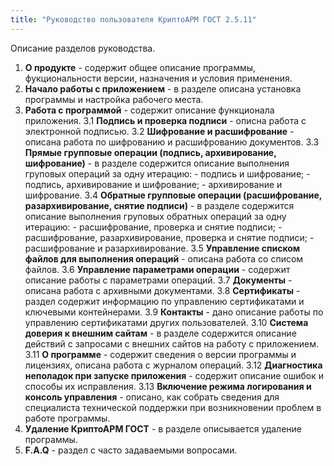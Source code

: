 ```yaml
---
title: "Руководство пользователя КриптоАРМ ГОСТ 2.5.11"
---
```


Описание разделов руководства.

1. **О продукте** - содержит общее описание программы, фукциональности версии, назначения и условия применения.
2. **Начало работы с приложением** - в разделе описана установка программы и настройка рабочего места.
3. **Работа с программой** - содержит описание функционала приложения.
	3.1 **Подпись и проверка подписи** - описна работа с электронной подписью.
	3.2 **Шифрование и расшифрование** - описана работа по шифрованию и расшифрованию документов.
	3.3 **Прямые групповые операции (подпись, архивирование, шифрование)** - в разделе содержится описание выполнения груповых операций за одну итерацию:
		- подпись и шифрование;
		- подпись, архивирование и шифрование;
		- архивирование и шифрование.
	3.4 **Обратные групповые операции (расшифрование, разархивирование, снятие подписи)** - в разделе содержится описание выполнения груповых обратных операций за одну итерацию:
	   - расшифрование, проверка и снятие подписи;
	   - расшифрование, разархивирование, проверка и снятие подписи;
		- расшифрование и разархивирование.
	3.5 **Управление списком файлов для выполнения операций** - описана работа со списом файлов.
	3.6 **Управление параметрами операции** - содержит описание работы с параметрами операций.
	3.7 **Документы** - описана работа с архивными документами.
	3.8 **Сертификаты** - раздел содержит информацию по управлению сертификатами и ключевыми контейнерами.
	3.9 **Контакты** - дано описание работы по управлению сертификатами других пользователей.
	3.10 **Система доверия к внешним сайтам** - в разделе содержится описание действий с запросами с внешних сайтов на работу с приложением.
	3.11 **О программе** - содержит сведения о версии программы и лицензиях, описана работа с журналом операций.
	3.12 **Диагностика неполадок при запуске приложения** - содержит описание ошибок и способы их исправления.
	3.13 **Включение режима логирования и консоль управления** - описано, как собрать сведения для специалиста технической поддержки при возникновении проблем в работе программы.
4. **Удаление КриптоАРМ ГОСТ** - в разделе описывается удаление программы.
5. **F.A.Q** - раздел с часто задаваемыми вопросами.
